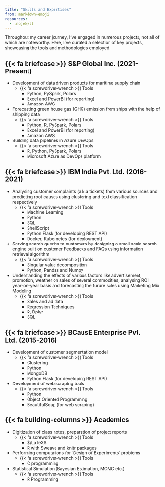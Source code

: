 ---
title: "Skills and Expertises"
from: markdown+emoji
resources:
  - .nojekyll
---

Throughout my career journey, I've engaged in numerous projects, not all of which are noteworthy. Here, I've curated a selection of key projects, showcasing the tools and methodologies employed.

## {{< fa briefcase >}} S&P Global Inc. (2021-Present)
+ Development of data driven products for maritime supply chain
    + {{< fa screwdriver-wrench >}} Tools
        + Python, PySpark, Polars 
        + Excel and PowerBI (for reporting)
        + Amazon AWS
        
+ Forecasting green house gas (GHG) emission from ships with the help of shipping data
    + {{< fa screwdriver-wrench >}} Tools
        + Python, R, PySpark, Polars
        + Excel and PowerBI (for reporting)
        + Amazon AWS

+ Building data pipelines in Azure DevOps
    + {{< fa screwdriver-wrench >}} Tools
        + R, Python, PySpark, Polars
        + Microsoft Azure as DevOps platform

## {{< fa briefcase >}} IBM India Pvt. Ltd. (2016-2021)
+ Analysing customer complaints (a.k.a tickets) from various sources and predicting root causes using clustering and text classification respectively
    + {{< fa screwdriver-wrench >}} Tools
        + Machine Learning
        + Python
        + SQL
        + ShellScript
        + Python Flask (for developing REST API)
        + Docker, Kubernetes (for deployment)

+ Serving search queries to customers by designing a small scale search engine built on customer Feedbacks and FAQs using information retrieval algorithm
    + {{< fa screwdriver-wrench >}} Tools
        + Singular value decomposition 
        + Python, Pandas and Numpy

+ Understanding the effects of various factors like advertisement, promotion, weather on sales of several commodities, analysing ROI year-on-year basis and forecasting the furure sales using Marketing Mix Modeling
    + {{< fa screwdriver-wrench >}} Tools
        + Sales and ad data
        + Regression Techniques
        + R, Dplyr
        + SQL

## {{< fa briefcase >}} BCausE Enterprise Pvt. Ltd. (2015-2016)
+ Development of customer segmentation model
    + {{< fa screwdriver-wrench >}} Tools
        + Clustering
        + Python
        + MongoDB
        + Python Flask (for developing REST API)

+ Development of web scraping tools
    + {{< fa screwdriver-wrench >}} Tools
        + Python
        + Object Oriented Programming
        + BeautifulSoup (for web scraping)

## {{< fa building-columns >}} Academics
+ Digitization of class notes, preparation of project reports
    + {{< fa screwdriver-wrench >}} Tools
        + $\LaTeX$
        + R with Sweave and knitr packages

+ Performing computations for 'Design of Experiments' problems
    + {{< fa screwdriver-wrench >}} Tools
        + C programming

+ Statistical Simulation (Bayesian Estimation, MCMC etc.)
    + {{< fa screwdriver-wrench >}} Tools
        + R Programming